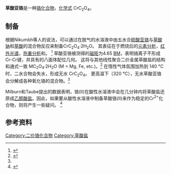 {{Chembox
| ImageFileR1 = Cr2+.svg
| ImageSizeR1= 72px
| ImageFileL1 = Oxalation.svg
| ImageSizeL1= 176px
| IUPACName = Chromium(2+) oxalate
| OtherNames = 
|Section1={{Chembox Identifiers
| CASNo = 814-90-4
| CASNo_Ref = {{cascite|correct|CAS}}
| UNII_Ref = {{fdacite|correct|FDA}}
| UNII = RV83VA978Q
| PubChem = 13147

|  ChemSpiderID = 12595
|  SMILES = C(=O)(C(=O)[O-])[O-].[Cr+2]
|  InChI = 1/C2H2O4.Cr/c3-1(4)2(5)6;/h(H,3,4)(H,5,6);/q;+2/p-2
|  InChIKey = XVHFYNOGAFYRJV-NUQVWONBAE
|  StdInChI = 1S/C2H2O4.Cr/c3-1(4)2(5)6;/h(H,3,4)(H,5,6);/q;+2/p-2
|  StdInChIKey = XVHFYNOGAFYRJV-UHFFFAOYSA-L
  }}
|Section2={{Chembox Properties
| Formula = Cr(C<sub>2</sub>O<sub>4</sub>)
| MolarMass = 140.02 g/mol
| Appearance = 浅绿色固体
| Density = 2.461 g/cm<sup>3</sup>
| MeltingPt = 
| BoilingPt = 
| Solubility = 126 g/100 mL (0 °C)
| SolubleOther = 在[[乙醇|酒精]]中不溶
  }}
|Section3={{Chembox Hazards
| MainHazards = 
| FlashPt = 
| AutoignitionPt =
  }}
|Section4={{Chembox Related
| OtherCations = [[草酸亚铁|草酸亚铁]]
  }}
}}

'''草酸亚铬'''是一种[[铬化合物|铬化合物]]，[[化学式|化学式]] CrC<sub>2</sub>O<sub>4</sub>。

== 制备 ==
根据Nikumbh等人的说法，可以通过在脱气的水溶液中由五水合[[硫酸亚铬|硫酸亚铬]]与[[草酸钠|草酸钠]]和[[草酸|草酸]]的混合物反应来制备CrC<sub>2</sub>O<sub>4</sub>·2H<sub>2</sub>O。 其表征在于燃烧后的[[元素分析|元素分析]]，[[红外光谱|红外光谱]]，[[热重分析|热重分析]]和{{le|粉末X射线衍射|Powder diffraction}}。 <ref name="Nikumbh">{{Cite journal| vauthors = Nikumbh AK, Rahman MM, Aware AD |date=1990|title=A study of the thermal decomposition of chromium(II) oxalate dihydrate using direct current electrical conductivity measurements|journal=Thermochimica Acta|language=en|volume=159|pages=109–123|doi=10.1016/0040-6031(90)80099-K}}</ref> 草酸亚铬被测得的[[磁矩|磁矩]]为4.65 [[玻尔磁子|BM]]，表明铬离子不形成Cr-Cr键，并具有{{le|自旋态（d电子）|Spin states (d electrons)|高自旋}}的八面体配位几何。 这将与其他线性聚合二价金属草酸盐的结构和通式一致 MC<sub>2</sub>O<sub>4</sub>·2H<sub>2</sub>O (M = Mg, Fe, etc.)。<ref>{{cite journal | vauthors = Chen XA, Song FP, Chang XA, Zang HG, Xiao WQ | title = A new polymorph of magnesium oxalate dihydrate | journal = Acta Crystallographica Section E | volume = 64 | issue = Pt 7 | pages = m863 | date = June 2008 | pmid = 21202738 | pmc = 2961852 | doi = 10.1107/S1600536808015870 }}</ref> 在惰性气体氛围加热到 140 °C 时，二水合物会失水，形成无水 CrC<sub>2</sub>O<sub>4</sub>。 更高温下（320 °C），无水草酸亚铬会分解成各种氧化铬的混合物。<ref name="Nikumbh"/>

Milburn和Taube提出的数据表明，铬(II)在酸性水溶液中会在几分钟内将草酸盐还原成[[乙醇酸|乙醇酸盐]]。因此，如果要从酸性水溶液中制备草酸铬(II)来作为稳定的Cr<sup>2+</sup>化合物，则将产生一些疑问。 <ref>{{Cite journal|last1=Milburn|first1=Ronald M.|last2=Taube|first2=Henry | name-list-format = vanc |title=The Reduction of Oxalate by Chromium(Ii)1,2|date=1960|journal=The Journal of Physical Chemistry|language=en|volume=64|issue=11|pages=1776|doi=10.1021/j100840a513|issn=0022-3654}}</ref>

== 参考资料 ==
{{reflist}}

{{铬化合物}}

[[Category:二价铬化合物|Category:二价铬化合物]]
[[Category:草酸盐|Category:草酸盐]]